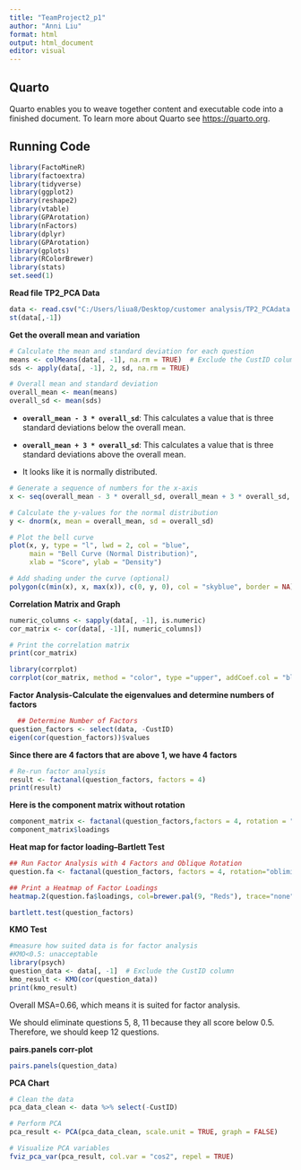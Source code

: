---
title: "TeamProject2_p1"
author: "Anni Liu"
format: html
output: html_document
editor: visual
---

## Quarto

Quarto enables you to weave together content and executable code into a finished document. To learn more about Quarto see <https://quarto.org>.

## Running Code

```{r}
library(FactoMineR)
library(factoextra)
library(tidyverse)
library(ggplot2)
library(reshape2)
library(vtable)
library(GPArotation)
library(nFactors)
library(dplyr)
library(GPArotation)
library(gplots)
library(RColorBrewer)
library(stats)
set.seed(1)
```

**Read file TP2_PCA Data**

```{r}
data <- read.csv("C:/Users/liua8/Desktop/customer analysis/TP2_PCAdata.csv", header=TRUE)
st(data[,-1])

```

**Get the overall mean and variation**

```{r}
# Calculate the mean and standard deviation for each question
means <- colMeans(data[, -1], na.rm = TRUE)  # Exclude the CustID column
sds <- apply(data[, -1], 2, sd, na.rm = TRUE)

# Overall mean and standard deviation
overall_mean <- mean(means)
overall_sd <- mean(sds)
```

-   **`overall_mean - 3 * overall_sd`**: This calculates a value that is three standard deviations below the overall mean.

-   **`overall_mean + 3 * overall_sd`**: This calculates a value that is three standard deviations above the overall mean.

-   It looks like it is normally distributed.

```{r}
# Generate a sequence of numbers for the x-axis
x <- seq(overall_mean - 3 * overall_sd, overall_mean + 3 * overall_sd, length = 100)

# Calculate the y-values for the normal distribution
y <- dnorm(x, mean = overall_mean, sd = overall_sd)

# Plot the bell curve
plot(x, y, type = "l", lwd = 2, col = "blue", 
     main = "Bell Curve (Normal Distribution)", 
     xlab = "Score", ylab = "Density")

# Add shading under the curve (optional)
polygon(c(min(x), x, max(x)), c(0, y, 0), col = "skyblue", border = NA)
```

**Correlation Matrix and Graph**

```{r}
numeric_columns <- sapply(data[, -1], is.numeric)
cor_matrix <- cor(data[, -1][, numeric_columns])

# Print the correlation matrix
print(cor_matrix)
```

```{r}
library(corrplot)
corrplot(cor_matrix, method = "color", type ="upper", addCoef.col = "black", tl.cex = 0.8, number.cex = 0.7, title = "Correlation Matrix", mar = c(0, 0, 1, 0))
```

**Factor Analysis-Calculate the eigenvalues and determine numbers of factors**

```{r}
  ## Determine Number of Factors
question_factors <- select(data, -CustID)  
eigen(cor(question_factors))$values
```

**Since there are 4 factors that are above 1, we have 4 factors**

```{r}
# Re-run factor analysis
result <- factanal(question_factors, factors = 4)
print(result)
```

**Here is the component matrix without rotation**

```{r}
component_matrix <- factanal(question_factors,factors = 4, rotation = "none")
component_matrix$loadings
```

**Heat map for factor loading–Bartlett Test**

```{r}
## Run Factor Analysis with 4 Factors and Oblique Rotation
question.fa <- factanal(question_factors, factors = 4, rotation="oblimin", scores="Bartlett")
```

```{r}
## Print a Heatmap of Factor Loadings
heatmap.2(question.fa$loadings, col=brewer.pal(9, "Reds"), trace="none", key=FALSE, dend="none", Colv=FALSE, cexCol = 1, margins=c(12,8),main="Factor Loadings from Survey")
```

```{r}
bartlett.test(question_factors)
```

**KMO Test**

```{r}
#measure how suited data is for factor analysis
#KMO<0.5: unacceptable 
library(psych)
question_data <- data[, -1]  # Exclude the CustID column
kmo_result <- KMO(cor(question_data))
print(kmo_result)

```

Overall MSA=0.66, which means it is suited for factor analysis.

We should eliminate questions 5, 8, 11 because they all score below 0.5. Therefore, we should keep 12 questions.

**pairs.panels corr-plot**

```{r}
pairs.panels(question_data)
```

**PCA Chart**

```{r}

# Clean the data
pca_data_clean <- data %>% select(-CustID)

# Perform PCA
pca_result <- PCA(pca_data_clean, scale.unit = TRUE, graph = FALSE)

# Visualize PCA variables
fviz_pca_var(pca_result, col.var = "cos2", repel = TRUE)
```
